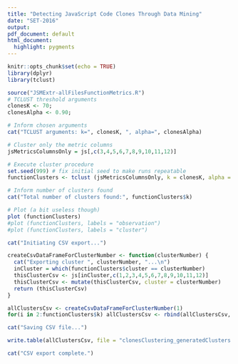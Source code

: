 ```yaml
---
title: "Detecting JavaScript Code Clones Through Data Mining"
date: "SET-2016"
output:
pdf_document: default
html_document:
  highlight: pygments
---
```


```r
knitr::opts_chunk$set(echo = TRUE)
library(dplyr)
library(tclust)
```
  

```r
source("JSMExtr-allFilesFunctionMetrics.R")
# TCLUST threshold arguments
clonesK <- 70;
clonesAlpha <- 0.90;
```

```r
# Inform chosen arguments
cat("TCLUST arguments: k=", clonesK, ", alpha=", clonesAlpha)
```

```r
# Cluster only the metric columns
jsMetricsColumnsOnly = js[,c(3,4,5,6,7,8,9,10,11,12)]
```

```r
# Execute cluster procedure
set.seed(999) # fix initial seed to make runs repeatable
functionClusters <- tclust (jsMetricsColumnsOnly, k = clonesK, alpha = clonesAlpha)
```

```r
# Inform number of clusters found
cat("Total number of clusters found:", functionClusters$k)

# Plot (a bit useless though)
plot (functionClusters)
#plot (functionClusters, labels = "observation")
#plot (functionClusters, labels = "cluster")

cat("Initiating CSV export...")
```

```r
createCsvDataFrameForClusterNumber <- function(clusterNumber) {
  cat("Exporting cluster ", clusterNumber, "...\n")
  inCluster = which(functionClusters$cluster == clusterNumber)
  thisClusterCsv <- js[inCluster,c(1,2,3,4,5,6,7,8,9,10,11,12)]
  thisClusterCsv <- mutate(thisClusterCsv, cluster = clusterNumber)
  return (thisClusterCsv)
}

allClustersCsv <- createCsvDataFrameForClusterNumber(1)
for(i in 2:functionClusters$k) allClustersCsv <- rbind(allClustersCsv, createCsvDataFrameForClusterNumber(i))
```

```r
cat("Saving CSV file...")
```

```r
write.table(allClustersCsv, file = "clonesClustering_generatedClusters.csv", sep = ",", col.names = NA, qmethod = "double")
```

```r
cat("CSV export complete.")
```

